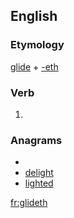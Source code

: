 ==English==

===Etymology===
[[glide]] + [[-eth]]

===Verb===
{{infl|en|verb form}}

# {{archaic third-person singular of|glide}}

===Anagrams===
* {{alphagram|deghilt}}
* [[delight#English|delight]]
* [[lighted#English|lighted]]

[[fr:glideth]]